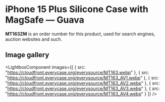 
# iPhone 15 Plus Silicone Case with MagSafe — Guava

<Callout type='info' emoji='👉🏻'>**MT163ZM** is an order number for this product, used for search engines, auction websites and such.</Callout>

## Image gallery

<LightboxComponent
    images={[
      {
        src: "https://cloudfront.everycase.org/everysource/MT163.webp"
      },
      {
        src: "https://cloudfront.everycase.org/everysource/MT163_AV1.webp"
      },
      {
        src: "https://cloudfront.everycase.org/everysource/MT163_AV2.webp"
      },
      {
        src: "https://cloudfront.everycase.org/everysource/MT163_AV3.webp"
      },
      {
        src: "https://cloudfront.everycase.org/everysource/MT163_AV4.webp"
      }
    ]}
  />
